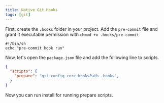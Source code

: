 ```yaml
---
title: Native Git Hooks
tags: [git]
---
```


First, create the `.hooks` folder in your project. Add the `pre-commit` file and grant it executable permission with `chmod +x .hooks/pre-commit`

```shell
#!/bin/sh
echo "pre-commit hook run"
```

Now, let's open the `package.json` file and add the following line to scripts.

```json
{
  "scripts": {
    "prepare": "git config core.hooksPath .hooks",
  }
}
```

Now you can run install for running prepare scripts.
